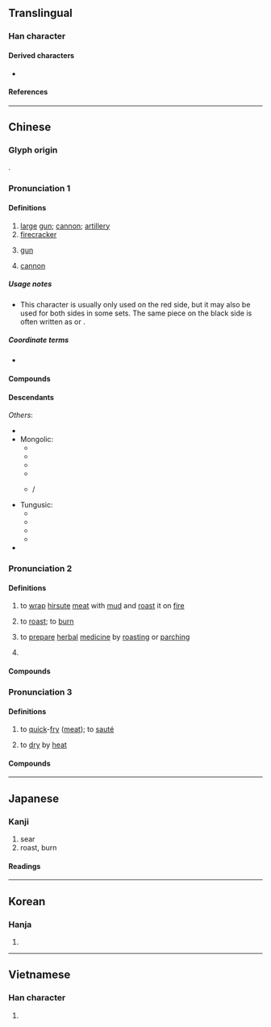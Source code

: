 {{also|砲}}
{{character info}}
==Translingual==

===Han character===
{{Han char|rn=86|rad=火|as=05|sn=9|four=97812|canj=FPRU|ids=⿰火包}}

====Derived characters====
* {{l|mul|[[𪺃]], [[𬋗]], [[𬋚]]}}

====References====
{{Han ref|kx=0668.250|dkj=18954|dj=1078.010|hdz=32196.120|uh=70AE}}

----

==Chinese==
{{zh-forms|t2=砲|note=砲 – “cannon; firecracker”}}

===Glyph origin===
{{Han etyl}}
{{Han compound|火|包|ls=psc|c1=s|c2=p}}.

===Pronunciation 1===
{{zh-pron
|m=pào
|dg=по3
|c=paau3
|h=pfs=
|md=páu
|mn=phàu/ml:phâu
|w=2phau
|mc=2
|oc=n,1
|ma=y
|cat=n
}}

====Definitions====
{{zh-hanzi}}

# [[large]] [[gun]]; [[cannon]]; [[artillery]]
# [[firecracker]]
# {{lb|zh|Cantonese|colloquial}} [[gun]] {{zh-mw|支|條}}
# {{lb|zh|Chinese chess}} [[cannon]]

=====Usage notes=====
* {{sense|Chinese chess}} This character is usually only used on the red side, but it may also be used for both sides in some sets. The same piece on the black side is often written as {{zh-l|*砲}} or {{zh-l|*包}}.

=====Coordinate terms=====
* {{list:Chinese chess pieces/zh}}

====Compounds====
{{zh-der|加農炮|大炮|快炮|信炮|平射炮|一炮而紅|小鋼炮|反坦克炮|亂放炮|吹大炮|午炮|啞炮|打炮戲|窩裡發炮|攻炮城|炮位|曲射炮|打頭炮|放響炮|炮竹紅|榴彈炮|炮眼|炮兵學校|打隔山炮|炮彈|摔炮|禮炮|榴炮|打炮|炮臺|放空炮|窩裡炮|步兵炮|盒子炮|沖天炮|炮銃|炮車|炮目線|炮壘|炮火連天|炮兵|當頭炮|炮操|機關炮|炮銅|炮轟|炮身|炮衣|炮艦|炮艇|炮竹|炮灰|炮火|炮打燈兒|炮子兒|炮塔|炮口|炮仗|火炮|火箭炮|炮手|炮擊|炮樓|排炮|炮門|放冷炮|炮筒子|放鞭炮|放花炮|放炮|炮戰|車大炮|鳴炮|迫擊炮|糖衣炮彈|艦炮|船堅炮利|重炮手|第一炮|起身炮|鞭炮|連珠炮|馬後炮|花炮|風雷火炮|高射炮|鹽水蜂炮|開炮|霹靂炮|開頭炮|金門炮戰|重炮|軌道炮|蜂炮|嘴炮}}

====Descendants====
{{CJKV||ほう|포|pháo}}
''Others'':
* {{desc|bor=1|tyv|боо}}
* Mongolic:
** {{desc|bor=1|bua|буу}}
** {{desc|bor=1|dta|pau}}
** {{desc|bor=1|sce|pao}}
** {{desc|bor=1|xal|бу}}
** {{desc|bor=1|mn|ᠪᠤᠤ}} / {{l|mn|буу}}
* Tungusic:
** {{desc|bor=1|mnc|ᡦᠣᠣ}}
** {{desc|bor=1|gld|пао}}
** {{desc|bor=1|oaa|пау}}
** {{desc|bor=1|ulc|пау}}
* {{desc|bor=1|niv|пʼау}}

===Pronunciation 2===
{{zh-pron
|m=páo
|c=paau4
|h=pfs=
|md=
|mn=
|w=3bau
|dial=n
|mc=1
|oc=n,2
|ma=y
|cat=v,n
}}

====Definitions====
{{zh-hanzi}}

# {{lb|zh|historical}} to [[wrap]] [[hirsute]] [[meat]] with [[mud]] and [[roast]] it on [[fire]]
# {{lb|zh|by extension}} to [[roast]]; to [[burn]]
# {{lb|zh|TCM}} to [[prepare]] [[herbal]] [[medicine]] by [[roast]]ing or [[parch]]ing
# {{zh-alt-form|庖|[[chef]]}}

====Compounds====
{{zh-der|fold=1|依法炮製|如法炮製|炮燥|烹炮|炮煉|炮格|炮製|炮龍烹鳳|烹龍炮鳳|炮烙之刑|炮烙|炮鳳烹龍|炮鳳煮龍}}

===Pronunciation 3===
{{zh-pron
|m=bāo
|c=baau3,baau1
|h=pfs=
|md=
|mn=
|w=
|dial=n
|ma=Zh-bāo.oga
|cat=v
}}

====Definitions====
{{zh-hanzi}}

# {{lb|zh|cooking}} to [[quick]]-[[fry]] ([[meat]]); to [[sauté]]
# to [[dry]] by [[heat]]

====Compounds====
{{zh-der|fold=1|炮羊肚}}

{{zh-cat|Elementary}}

----

==Japanese==

===Kanji===
{{ja-kanji|grade=|rs=火05}}

# sear
# roast, burn

====Readings====
{{ja-readings
|goon=ひょう<へう, びょう<べう
|kanon=ほう<はう
|kun=あぶ-る
}}

----

==Korean==

===Hanja===
{{ko-hanja|hangeul=포}}

# {{rfdef|ko|sort=火05}}

----

==Vietnamese==

===Han character===
{{vi-hantu|[[pháo]], [[than]], [[bác]], [[bào]]|rs=火05}}

# {{rfdef|vi|sort=火05}}